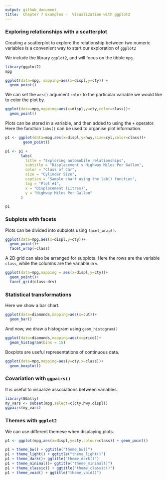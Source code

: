 ```yaml
---
output: github_document
title:  Chapter 7 Examples -  Visualization with ggplot2
---
```


### Exploring relationships with a scatterplot
Creating a scatterplot to explore the relationship between two numeric variables is a convenient way to start our 
exploration of `ggplot2`

We include the library `ggplot2`, and will focus on the tibble `mpg`.

```r
library(ggplot2)
mpg
```

```r
ggplot(data=mpg, mapping=aes(x=displ,y=cty)) +
  geom_point()
```

We can set the `aes()` argument `color` to the particular variable we would like to color the plot by. 

```r
ggplot(data=mpg,mapping=aes(x=displ,y=cty,color=class))+
  geom_point()
```


Plots can be stored in a variable, and then added to using the `+` operator. Here the function `labs()` can be used to organise plot information.

```r
p1 <- ggplot(data=mpg,aes(x=displ,y=hwy,size=cyl,color=class))+
        geom_point()

p1 <- p1 + 
       labs(
         title = "Exploring automobile relationships",
         subtitle = "Displacement v Highway Miles Per Gallon",
         color = "Class of Car",
         size = "Cylinder Size",
         caption = "Sample chart using the lab() function",
         tag = "Plot #1",
         x = "Displacement (Litres)",
         y = "Highway Miles Per Gallon"
       )

p1

```


### Subplots with facets
Plots can be divided into subplots using `facet_wrap()`.

```r
ggplot(data=mpg,aes(x=displ,y=cty))+
  geom_point()+
  facet_wrap(~class)
```

A 2D grid can also be arranged for subplots. Here the rows are the variable `class`, while the columns are the variable `drv`.

```r
ggplot(data=mpg,mapping = aes(x=displ,y=cty))+
  geom_point()+
  facet_grid(class~drv)
```


### Statistical transformations
Here we show a bar chart.

```r
ggplot(data=diamonds,mapping=aes(x=cut))+
  geom_bar()
```

And now, we draw a histogram using `geom_histogram()`

```r
ggplot(data=diamonds,mapping=aes(x=price))+
  geom_histogram(bins = 15)
```

Boxplots are useful representations of continuous data.

```r
ggplot(data=mpg,mapping=aes(y=cty,x=class))+
  geom_boxplot()
```


### Covariation with `ggpairs()`

It is useful to visualize associations between variables.

```r
library(GGally)
my_vars <- subset(mpg,select=c(cty,hwy,displ))
ggpairs(my_vars)
```

### Themes with `ggplot2`
We can use different themese when displaying plots.

```r
p1 <- ggplot(mpg,aes(x=displ,y=cty,colour=class)) + geom_point()

p1 + theme_bw() + ggtitle("theme_bw()")
p1 + theme_light() + ggtitle("theme_light()")
p1 + theme_dark()+ ggtitle("theme_dark()")
p1 + theme_minimal()+ ggtitle("theme_minimal()")
p1 + theme_classic() + ggtitle("theme_classic()")
p1 + theme_void() + ggtitle("theme_void()")
```
